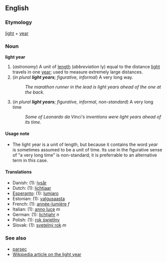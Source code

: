 ==English==
===Etymology===
[[light]] + [[year]]

===Noun===
'''light year'''

#(''astronomy'') A unit of [[length]] (''abbreviation'' ly) equal to the distance [[light]] travels in one [[year]]; used to measure extremely large distances.
#(''in plural '''light years'''; figurative, informal'') A very long way.
#:''The marathon runner in the lead is light years ahead of the one at the back.''
#(''in plural '''light years'''; figurative, informal, non-standard'') A very long time
#:''Some of Leonardo da Vinci's inventions were light years ahead of its time.''

====Usage note====
*The light year is a unit of length, but because it contains the word ''year'' is sometimes assumed to be a unit of time.  Its use in the figurative sense of "a very long time" is non-standard; it is preferrable to an alternative term in this case.

==== Translations ====
*Danish: (1): [[lysår]]
*Dutch: (1): [[lichtjaar]]
*[[Esperanto]]: (1): [[lumjaro]]
*Estonian: (1): [[valgusaasta]]
*French: (1): [[année-lumière]] ''f''
*Italian: (1): [[anno luce]] ''m''
*German: (1): [[lichtjahr]] ''n''
*Polish: (1): [[rok świetlny]]
*Slovak: (1): [[svetelný rok]] ''m''

===See also===
*[[parsec]]
*[[en:Light_year|Wikipedia article on the light year]]